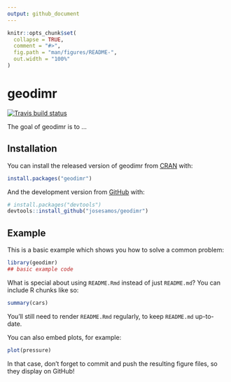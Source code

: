 ```yaml
---
output: github_document
---
```


<!-- README.md is generated from README.Rmd. Please edit that file -->

```r
knitr::opts_chunk$set(
  collapse = TRUE,
  comment = "#>",
  fig.path = "man/figures/README-",
  out.width = "100%"
)
```

# geodimr

<!-- badges: start -->
[![Travis build status](https://travis-ci.com/josesamos/geodimr.svg?branch=master)](https://travis-ci.com/josesamos/geodimr)
<!-- badges: end -->

The goal of geodimr is to ...

## Installation

You can install the released version of geodimr from [CRAN](https://CRAN.R-project.org) with:

``` r
install.packages("geodimr")
```

And the development version from [GitHub](https://github.com/) with:

``` r
# install.packages("devtools")
devtools::install_github("josesamos/geodimr")
```
## Example

This is a basic example which shows you how to solve a common problem:

```r
library(geodimr)
## basic example code
```

What is special about using `README.Rmd` instead of just `README.md`? You can include R chunks like so:

```r
summary(cars)
```

You'll still need to render `README.Rmd` regularly, to keep `README.md` up-to-date.

You can also embed plots, for example:

```r
plot(pressure)
```

In that case, don't forget to commit and push the resulting figure files, so they display on GitHub!
